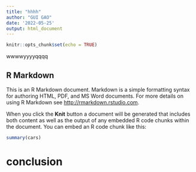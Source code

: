 ```yaml
---
title: "hhhh"
author: "GUI GAO"
date: '2022-05-25'
output: html_document
---
```


```r
knitr::opts_chunk$set(echo = TRUE)
```


wwwwyyyyqqqq

## R Markdown

This is an R Markdown document. Markdown is a simple formatting syntax for authoring HTML, PDF, and MS Word documents. For more details on using R Markdown see <http://rmarkdown.rstudio.com>.

When you click the **Knit** button a document will be generated that includes both content as well as the output of any embedded R code chunks within the document. You can embed an R code chunk like this:

```r
summary(cars)
```

# conclusion

